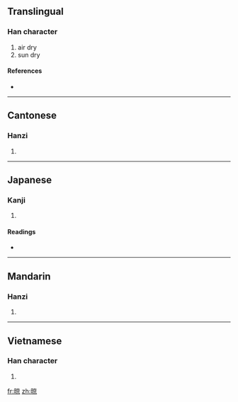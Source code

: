 ==Translingual==

===Han character===
{{Han char|rn=72|rad=日|as=08|sn=12|four=6009<sub>6</sub>|canj=日卜口火 (AYRF), X日卜口火 (XAYRF)}}

# air dry
# sun dry

====References====
* {{Han ref|kx=0497.270|dkj=13984|hdz=21520.020|uh=667E|ud=26238|bh=B4BD|bd=46269}}

----

==Cantonese==

===Hanzi===
{{yue-hanzi|jyut=|y=long6}}

# {{defn|Cantonese|sort=日08}}

----

==Japanese==

===Kanji===
{{ja-kanji|grade=|rs=日08}}

# {{defn|Japanese|sort=日08}}

====Readings====
* {{ja-readings|on=[[りょう]] (ryō)|kun=[[さらす]] (sarasu)}}

----

==Mandarin==

===Hanzi===
{{cmn-hanzi|pin=[[liàng]] ([[liang4]])|wg=liang<sup>4</sup>}}

# {{defn|Mandarin|sort=日08}}

----

==Vietnamese==

===Han character===
{{vi-hantu|[[lượng]]|rs=日08}}

# {{defn|Vietnamese|sort=日08}}

[[fr:晾]]
[[zh:晾]]